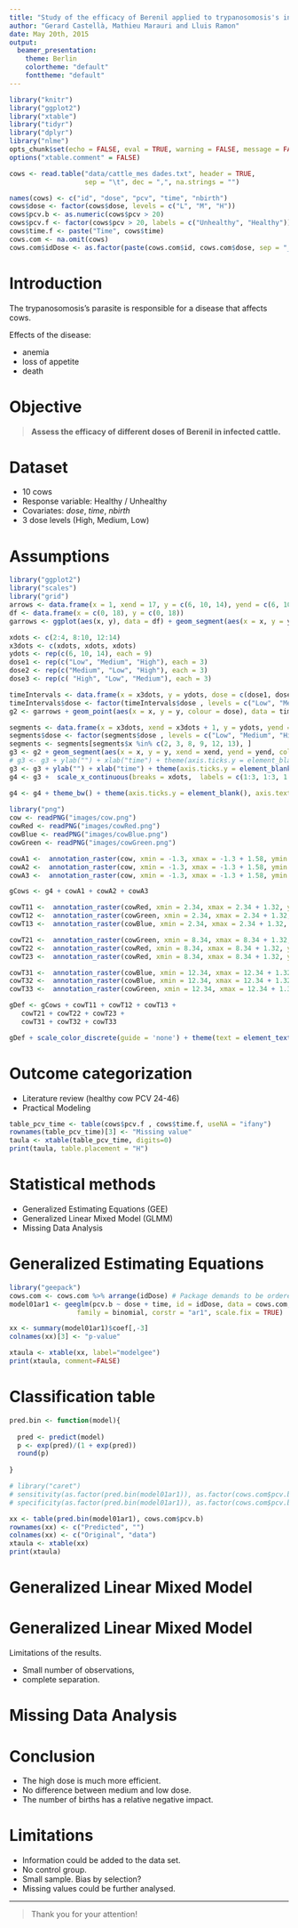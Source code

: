 ```yaml
---
title: "Study of the efficacy of Berenil applied to trypanosomosis's infected cattle"
author: "Gerard Castellà, Mathieu Marauri and Lluis Ramon"
date: May 20th, 2015
output: 
  beamer_presentation:
    theme: Berlin
    colortheme: "default"
    fonttheme: "default"
---
```


```r
library("knitr")
library("ggplot2")
library("xtable")
library("tidyr")
library("dplyr")
library("nlme")
opts_chunk$set(echo = FALSE, eval = TRUE, warning = FALSE, message = FALSE)
options("xtable.comment" = FALSE)
```

```r
cows <- read.table("data/cattle_mes dades.txt", header = TRUE, 
                   sep = "\t", dec = ",", na.strings = "")

names(cows) <- c("id", "dose", "pcv", "time", "nbirth")
cows$dose <- factor(cows$dose, levels = c("L", "M", "H"))
cows$pcv.b <- as.numeric(cows$pcv > 20)
cows$pcv.f <- factor(cows$pcv > 20, labels = c("Unhealthy", "Healthy"))
cows$time.f <- paste("Time", cows$time)
cows.com <- na.omit(cows)
cows.com$idDose <- as.factor(paste(cows.com$id, cows.com$dose, sep = "_"))
```


# Introduction

The trypanosomosis's parasite is responsible for a disease that affects cows.

Effects of the disease:

* anemia
* loss of appetite
* death

# Objective

> __Assess the efficacy of different doses of Berenil in infected cattle.__


# Dataset

* 10 cows
* Response variable: Healthy / Unhealthy
* Covariates: _dose_, _time_, _nbirth_
* 3 dose levels (High, Medium, Low)

# Assumptions

```r
library("ggplot2")
library("scales")
library("grid")
arrows <- data.frame(x = 1, xend = 17, y = c(6, 10, 14), yend = c(6, 10, 14))
df <- data.frame(x = c(0, 18), y = c(0, 18))
garrows <- ggplot(aes(x, y), data = df) + geom_segment(aes(x = x, y = y, xend = xend, yend = yend), arrow = arrow(length = unit(0.3,"cm")), data = arrows) + ylim(c(0, 18)) + coord_cartesian(xlim = c(-2, 18))

xdots <- c(2:4, 8:10, 12:14)
x3dots <- c(xdots, xdots, xdots)
ydots <- rep(c(6, 10, 14), each = 9)
dose1 <- rep(c("Low", "Medium", "High"), each = 3)
dose2 <- rep(c("Medium", "Low", "High"), each = 3)
dose3 <- rep(c( "High", "Low", "Medium"), each = 3)

timeIntervals <- data.frame(x = x3dots, y = ydots, dose = c(dose1, dose2, dose3))
timeIntervals$dose <- factor(timeIntervals$dose , levels = c("Low", "Medium", "High"))
g2 <- garrows + geom_point(aes(x = x, y = y, colour = dose), data = timeIntervals, size = 3)

segments <- data.frame(x = x3dots, xend = x3dots + 1, y = ydots, yend = ydots, dose = c(dose1, dose2, dose3))
segments$dose <- factor(segments$dose , levels = c("Low", "Medium", "High"))
segments <- segments[segments$x %in% c(2, 3, 8, 9, 12, 13), ]
g3 <- g2 + geom_segment(aes(x = x, y = y, xend = xend, yend = yend, colour = dose), data = segments, size = 1)
# g3 <- g3 + ylab("") + xlab("time") + theme(axis.ticks.y = element_blank(), axis.text.y = element_blank(), plot.background = element_rect(colour = "#DCDCDC"))
g3 <- g3 + ylab("") + xlab("time") + theme(axis.ticks.y = element_blank(), axis.text.y = element_blank())
g4 <- g3 +  scale_x_continuous(breaks = xdots,  labels = c(1:3, 1:3, 1:3))

g4 <- g4 + theme_bw() + theme(axis.ticks.y = element_blank(), axis.text.y = element_blank())
  
library("png")
cow <- readPNG("images/cow.png")
cowRed <- readPNG("images/cowRed.png")
cowBlue <- readPNG("images/cowBlue.png")
cowGreen <- readPNG("images/cowGreen.png")

cowA1 <-  annotation_raster(cow, xmin = -1.3, xmax = -1.3 + 1.58, ymin = 5.4, ymax = 6.6)
cowA2 <-  annotation_raster(cow, xmin = -1.3, xmax = -1.3 + 1.58, ymin = 9.4, ymax = 10.6)
cowA3 <-  annotation_raster(cow, xmin = -1.3, xmax = -1.3 + 1.58, ymin = 13.4, ymax = 14.6)

gCows <- g4 + cowA1 + cowA2 + cowA3

cowT11 <-  annotation_raster(cowRed, xmin = 2.34, xmax = 2.34 + 1.32, ymin = 6.5, ymax = 7.5)
cowT12 <-  annotation_raster(cowGreen, xmin = 2.34, xmax = 2.34 + 1.32, ymin = 10.5, ymax = 11.5)
cowT13 <-  annotation_raster(cowBlue, xmin = 2.34, xmax = 2.34 + 1.32, ymin = 14.5, ymax = 15.5)

cowT21 <-  annotation_raster(cowGreen, xmin = 8.34, xmax = 8.34 + 1.32, ymin = 6.5, ymax = 7.5)
cowT22 <-  annotation_raster(cowRed, xmin = 8.34, xmax = 8.34 + 1.32, ymin = 10.5, ymax = 11.5)
cowT23 <-  annotation_raster(cowRed, xmin = 8.34, xmax = 8.34 + 1.32, ymin = 14.5, ymax = 15.5)

cowT31 <-  annotation_raster(cowBlue, xmin = 12.34, xmax = 12.34 + 1.32, ymin = 6.5, ymax = 7.5)
cowT32 <-  annotation_raster(cowBlue, xmin = 12.34, xmax = 12.34 + 1.32, ymin = 10.5, ymax = 11.5)
cowT33 <-  annotation_raster(cowGreen, xmin = 12.34, xmax = 12.34 + 1.32, ymin = 14.5, ymax = 15.5)

gDef <- gCows + cowT11 + cowT12 + cowT13 +
   cowT21 + cowT22 + cowT23 +
   cowT31 + cowT32 + cowT33

gDef + scale_color_discrete(guide = 'none') + theme(text = element_text(size = 25))
```

# Outcome categorization

* Literature review (healthy cow PCV 24-46)
* Practical Modeling

```r
table_pcv_time <- table(cows$pcv.f , cows$time.f, useNA = "ifany")
rownames(table_pcv_time)[3] <- "Missing value"
taula <- xtable(table_pcv_time, digits=0)
print(taula, table.placement = "H")
````


# Statistical methods

* Generalized Estimating Equations (GEE) 
* Generalized Linear Mixed Model (GLMM)
* Missing Data Analysis

# Generalized Estimating Equations

```r
library("geepack")
cows.com <- cows.com %>% arrange(idDose) # Package demands to be ordered
model01ar1 <- geeglm(pcv.b ~ dose + time, id = idDose, data = cows.com,
                 family = binomial, corstr = "ar1", scale.fix = TRUE)

xx <- summary(model01ar1)$coef[,-3]
colnames(xx)[3] <- "p-value"

xtaula <- xtable(xx, label="modelgee")
print(xtaula, comment=FALSE)
```

# Classification table


```r
pred.bin <- function(model){
  
  pred <- predict(model)
  p <- exp(pred)/(1 + exp(pred))
  round(p)
  
}

# library("caret")
# sensitivity(as.factor(pred.bin(model01ar1)), as.factor(cows.com$pcv.b))
# specificity(as.factor(pred.bin(model01ar1)), as.factor(cows.com$pcv.b))

xx <- table(pred.bin(model01ar1), cows.com$pcv.b)
rownames(xx) <- c("Predicted", "")
colnames(xx) <- c("Original", "data")
xtaula <- xtable(xx)
print(xtaula)
```

# Generalized Linear Mixed Model

\small
\begin{table}[H]
\centering
\begin{tabular}{rrrrr}
  \hline
 & AIC & p-value \\ 
  \hline
$\beta_{0} + (\beta_{1} + b_{1i})time + \beta_2 doseM + \beta_3 doseH$ & 36.592  &  \\ 
 $\beta_{0} + (\beta_{1} + b_{1i})time + \beta_2 doseM + \beta_3 doseH + \beta_4 nbirth$ & 38.335 & 0.6123 \\ 
 $\beta_{0} + (\beta_{1} + b_{1i})time + \beta_2 doseM + \beta_3 doseH + \beta_4 dose*time$ & 38.998 & 0.4506 \\  
   \hline
\end{tabular}
\end{table}
\normalsize

# Generalized Linear Mixed Model

Limitations of the results.

* Small number of observations,
* complete separation.

# Missing Data Analysis


# Conclusion

* The high dose is much more efficient.
* No difference between medium and low dose.
* The number of births has a relative negative impact.

# Limitations

* Information could be added to the data set.
* No control group.
* Small sample. Bias by selection?
* Missing values could be further analysed.



--------



> Thank you for your attention! 
